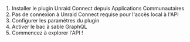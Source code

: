 1. Installer le plugin Unraid Connect depuis Applications Communautaires
2. Pas de connexion à Unraid Connect requise pour l'accès local à l'API
3. Configurer les paramètres du plugin
4. Activer le bac à sable GraphQL
5. Commencez à explorer l'API !
